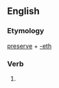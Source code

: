 ==English==

===Etymology===
[[preserve]] + [[-eth]]

===Verb===
{{infl|en|verb form}}

# {{archaic third-person singular of|preserve}}